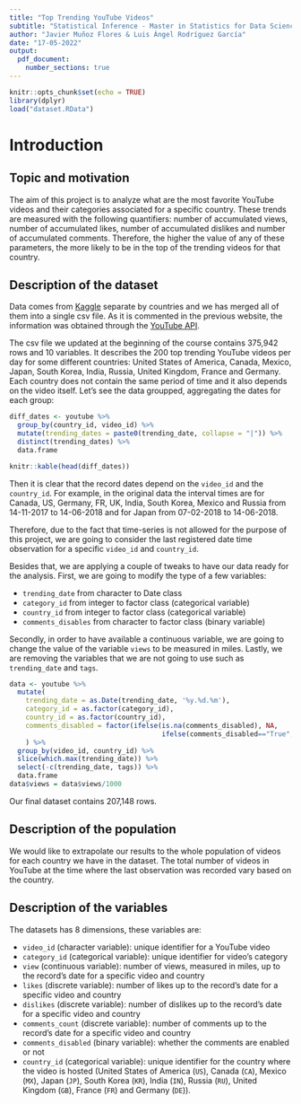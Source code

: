 ```yaml
---
title: "Top Trending YouTube Videos"
subtitle: "Statistical Inference - Master in Statistics for Data Science"
author: "Javier Muñoz Flores & Luis Ángel Rodríguez García"
date: "17-05-2022"
output: 
  pdf_document:
    number_sections: true
---
```


```r
knitr::opts_chunk$set(echo = TRUE)
library(dplyr)
load("dataset.RData")
```

\newpage

# Introduction

## Topic and motivation

The aim of this project is to analyze what are the most favorite YouTube videos and their categories associated for a specific country. These trends are measured with the following quantifiers: number of accumulated views, number of accumulated likes, number of accumulated dislikes and number of accumulated comments. Therefore, the higher the value of any of these parameters, the more likely to be in the top of the trending videos for that country.

## Description of the dataset

Data comes from [Kaggle](https://www.kaggle.com/datasets/datasnaek/youtube-new) separate by countries and we has merged all of them into a single csv file. As it is commented in the previous website, the information was obtained through the [YouTube API](https://developers.google.com/youtube/v3). 

The csv file we updated at the beginning of the course contains 375,942 rows and 10 variables. It describes the 200 top trending YouTube videos per day for some different countries: United States of America, Canada, Mexico, Japan, South Korea, India, Russia, United Kingdom, France and Germany. Each country does not contain the same period of time and it also depends on the video itself. Let's see the data groupped, aggregating the dates for each group:


```r
diff_dates <- youtube %>% 
  group_by(country_id, video_id) %>% 
  mutate(trending_dates = paste0(trending_date, collapse = "|")) %>% 
  distinct(trending_dates) %>% 
  data.frame
```

```r
knitr::kable(head(diff_dates))
```

Then it is clear that the record dates depend on the `video_id` and the `country_id`. For example, in the original data the interval times are for Canada, US, Germany, FR, UK, India, South Korea, Mexico and Russia from 14-11-2017 to 14-06-2018 and for Japan from 07-02-2018 to 14-06-2018.

Therefore, due to the fact that time-series is not allowed for the purpose of this project, we are going to consider the last registered date time observation for a specific `video_id` and `country_id`. 

Besides that, we are applying a couple of tweaks to have our data ready for the analysis. First, we are going to modify the type of a few variables:

- `trending_date` from character to Date class
- `category_id` from integer to factor class (categorical variable)
- `country_id` from integer to factor class (categorical variable)
- `comments_disables` from character to factor class (binary variable)

Secondly, in order to have available a continuous variable, we are going to change the value of the variable `views` to be measured in miles. Lastly, we are removing the variables that we are not going to use such as `trending_date` and `tags`.

```r
data <- youtube %>% 
  mutate(
    trending_date = as.Date(trending_date, '%y.%d.%m'),
    category_id = as.factor(category_id),
    country_id = as.factor(country_id),
    comments_disabled = factor(ifelse(is.na(comments_disabled), NA, 
                                      ifelse(comments_disabled=="True", 1, 0)))
    ) %>% 
  group_by(video_id, country_id) %>% 
  slice(which.max(trending_date)) %>% 
  select(-c(trending_date, tags)) %>% 
  data.frame
data$views = data$views/1000
```

Our final dataset contains 207,148 rows.

## Description of the population

We would like to extrapolate our results to the whole population of videos for each country we have in the dataset. The total number of videos in YouTube at the time where the last observation was recorded vary based on the country.

## Description of the variables

The datasets has 8 dimensions, these variables are:

- `video_id` (character variable): unique identifier for a YouTube video
- `category_id` (categorical variable): unique identifier for video's category
- `view` (continuous variable): number of views, measured in miles, up to the record's date for a specific video and country
- `likes` (discrete variable): number of likes up to the record's date for a specific video and country
- `dislikes` (discrete variable): number of dislikes up to the record's date for a specific video and country
- `comments_count` (discrete variable): number of comments up to the record's date for a specific video and country
- `comments_disabled` (binary variable): whether the comments are enabled or not 
- `country_id` (categorical variable): unique identifier for the country where the video is hosted (United States of America (`US`), Canada (`CA`), Mexico (`MX`), Japan (`JP`), South Korea (`KR`), India (`IN`), Russia (`RU`), United Kingdom (`GB`), France (`FR`) and Germany (`DE`)).


